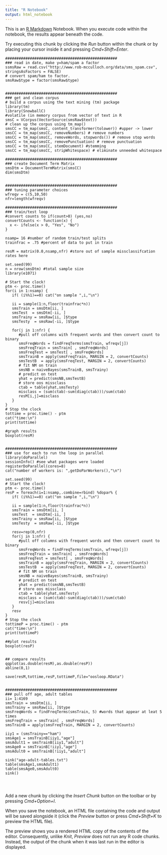 ```yaml
---
title: "R Notebook"
output: html_notebook
---
```


This is an [R Markdown](http://rmarkdown.rstudio.com) Notebook. When you execute code within the notebook, the results appear beneath the code. 

Try executing this chunk by clicking the *Run* button within the chunk or by placing your cursor inside it and pressing *Cmd+Shift+Enter*. 

```
##################################################
### read in date, make y=ham/spam a factor
ssmsRaw = read.csv("http://www.rob-mcculloch.org/data/sms_spam.csv", stringsAsFactors = FALSE)
# convert spam/ham to factor.
smsRaw$type = factor(smsRaw$type)


##################################################
### get and clean corpus
# build a corpus using the text mining (tm) package
library(tm)
library(SnowballC)
#volatile (in memory corpus from vector of text in R
smsC = VCorpus(VectorSource(smsRaw$text))
# clean up the corpus using tm_map()
smsCC = tm_map(smsC, content_transformer(tolower)) #upper -> lower
smsCC = tm_map(smsCC, removeNumbers) # remove numbers
smsCC = tm_map(smsCC, removeWords, stopwords()) # remove stop words
smsCC = tm_map(smsCC, removePunctuation) # remove punctuation
smsCC = tm_map(smsCC, stemDocument) #stemming
smsCC = tm_map(smsCC, stripWhitespace) # eliminate unneeded whitespace

##################################################
### create Document Term Matrix
smsDtm = DocumentTermMatrix(smsCC)
dim(smsDtm)


##################################################
### tuning parameter choices
wfreqv = c(5,10,50)
nfr=length(wfreqv)

##################################################
### train/test loop
#convert counts to if(count>0) (yes,no)
convertCounts <- function(x) {
  x <- ifelse(x > 0, "Yes", "No")
}

nsamp= 16 #number of random train/test splits
trainfrac = .75 #percent of data to put in train

resM = matrix(0.0,nsamp,nfr) #store out of sample missclassifcation rates here

set.seed(99)
n = nrow(smsDtm) #total sample size
library(e1071)

# Start the clock!
ptm <- proc.time()
for(i in 1:nsamp) {
   if( (i%%1)==0) cat("on sample ",i,"\n")

   ii = sample(1:n,floor(trainfrac*n))
   smsTrain = smsDtm[ii, ]
   smsTest  = smsDtm[-ii, ]
   smsTrainy = smsRaw[ii, ]$type
   smsTesty  = smsRaw[-ii, ]$type

   for(j in 1:nfr) {
      #pull off columns with frequent words and then convert count to binary
      smsFreqWords = findFreqTerms(smsTrain, wfreqv[j])
      smsFreqTrain = smsTrain[ , smsFreqWords]
      smsFreqTest = smsTest[ , smsFreqWords]
      smsTrainB = apply(smsFreqTrain, MARGIN = 2, convertCounts)
      smsTestB  = apply(smsFreqTest, MARGIN = 2, convertCounts)
      # fit NM on train
      smsNB = naiveBayes(smsTrainB, smsTrainy)
      # predict on test
      yhat = predict(smsNB,smsTestB)
      # store oos missclass
      ctab = table(yhat,smsTesty)
      misclass = (sum(ctab)-sum(diag(ctab)))/sum(ctab)
      resM[i,j]=misclass
   }
}
# Stop the clock
tottime = proc.time() - ptm
cat("time:\n")
print(tottime)

#graph results
boxplot(resM)


##################################################
### use for each to run the loop in parallel
library(doParallel)
sessionInfo() #see what packages were loaded
registerDoParallel(cores=8)
cat("number of workers is: ",getDoParWorkers(),"\n")

set.seed(99)
# Start the clock!
ptm <- proc.time()
resP = foreach(i=1:nsamp,.combine=rbind) %dopar% {
   if( (i%%1)==0) cat("on sample ",i,"\n")

   ii = sample(1:n,floor(trainfrac*n))
   smsTrain = smsDtm[ii, ]
   smsTest  = smsDtm[-ii, ]
   smsTrainy = smsRaw[ii, ]$type
   smsTesty  = smsRaw[-ii, ]$type

   resv=rep(0,nfr)
   for(j in 1:nfr) {
      #pull off columns with frequent words and then convert count to binary
      smsFreqWords = findFreqTerms(smsTrain, wfreqv[j])
      smsFreqTrain = smsTrain[ , smsFreqWords]
      smsFreqTest = smsTest[ , smsFreqWords]
      smsTrainB = apply(smsFreqTrain, MARGIN = 2, convertCounts)
      smsTestB  = apply(smsFreqTest, MARGIN = 2, convertCounts)
      # fit NM on train
      smsNB = naiveBayes(smsTrainB, smsTrainy)
      # predict on test
      yhat = predict(smsNB,smsTestB)
      # store oos missclass
      ctab = table(yhat,smsTesty)
      misclass = (sum(ctab)-sum(diag(ctab)))/sum(ctab)
      resv[j]=misclass
   }
   resv
}
# Stop the clock
tottimeP = proc.time() - ptm
cat("time:\n")
print(tottimeP)

##plot results
boxplot(resP)


## compare results
qqplot(as.double(resM),as.double(resP))
abline(0,1)

save(resM,tottime,resP,tottimeP,file="oosloop.RData")


##################################################
### pull off age, adult tables
ii= 1:4169
smsTrain = smsDtm[ii, ]
smsTrainy = smsRaw[ii, ]$type
smsFreqWords = findFreqTerms(smsTrain, 5) #words that appear at leat 5 times
smsFreqTrain = smsTrain[ , smsFreqWords]
smsTrainB = apply(smsFreqTrain, MARGIN = 2, convertCounts)

iiy1 = (smsTrainy=="ham")
smsAge1 = smsTrainB[iiy1,"age"]
smsAdult1 = smsTrainB[iiy1,"adult"]
smsAge0 = smsTrainB[!iiy1,"age"]
smsAdult0 = smsTrainB[!iiy1,"adult"]

sink("age-adult-tables.txt")
table(smsAge1,smsAdult1)
table(smsAge0,smsAdult0)
sink()




```

Add a new chunk by clicking the *Insert Chunk* button on the toolbar or by pressing *Cmd+Option+I*.

When you save the notebook, an HTML file containing the code and output will be saved alongside it (click the *Preview* button or press *Cmd+Shift+K* to preview the HTML file). 

The preview shows you a rendered HTML copy of the contents of the editor. Consequently, unlike *Knit*, *Preview* does not run any R code chunks. Instead, the output of the chunk when it was last run in the editor is displayed.

